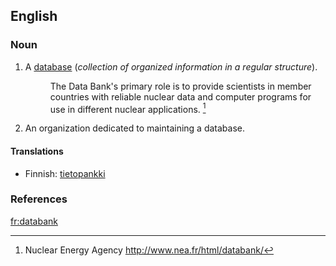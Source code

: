 ==English==

===Noun===
{{en-noun}}

# A [[database]] (''collection of organized information in a regular structure'').
#:The Data Bank's primary role is to provide scientists in member countries with reliable nuclear data and computer programs for use in different nuclear applications. <ref>Nuclear Energy Agency [[http://www.nea.fr/html/databank/]]</ref>
# An organization dedicated to maintaining a database.

====Translations====
{{top}}
*Finnish: [[tietopankki]]
{{bottom}}

===References===
<div class="references-small"><references/></div>

[[fr:databank]]